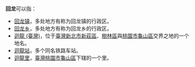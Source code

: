 '''回龙'''可以指：
* [[回龙镇|回龙镇]]，多处地方有称为回龙镇的行政区。
* [[回龙乡|回龙乡]]，多处地方有称为回龙乡的行政区。
* [[迴龍_(臺灣)|迴龍 (臺灣)]]，位于{{ROC}}[[臺灣|臺灣]][[新北市|新北市]][[新莊區|新莊區]]、[[樹林區|樹林區]]與[[桃園市|桃園市]][[龜山區|龜山區]]交界之地的一个地名。
* [[回龙站|迴龍站]]，多个同名铁路车站。
* [[迴龍里|迴龍里]]，{{ROC}}[[臺灣|臺灣]][[桃園市|桃園市]][[龜山區|龜山區]]下辖的一个里。

{{disambig|Cat=二字亞洲相關消歧義}}